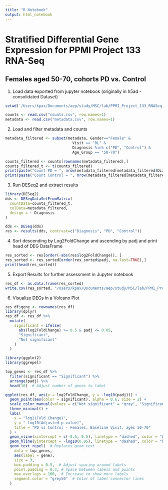 ```yaml
---
title: "R Notebook"
output: html_notebook
---
```


# Stratified Differential Gene Expression for PPMI Project 133 RNA-Seq

## Females aged 50-70, cohorts PD vs. Control

1.  Load data exported from jupyter notebook (originally in h5ad - consolidated Dataset)

```r
setwd('/Users/kpax/Documents/aep/study/MSC/lab/PPMI_Project_133_RNASeq')

counts <- read.csv("counts.csv", row.names=1)
metadata <- read.csv("metadata.csv", row.names=1)
```

2.  Load and filter metadata and counts

```r
metadata_filtered <- subset(metadata, Gender=="Female" & 
                              Visit == "BL" &
                              Diagnosis %in% c("PD", "Control") & 
                              Age_Group == "50-70")

counts_filtered <- counts[rownames(metadata_filtered),]
counts_filtered_t <- t(counts_filtered)
print(paste("Count PD = ", nrow(metadata_filtered[metadata_filtered$Diagnosis == "PD",])))
print(paste("Count Control = ", nrow(metadata_filtered[metadata_filtered$Diagnosis == "Control",])))
```

3.  Run DESeq2 and extract results

```r
library(DESeq2)
dds <- DESeqDataSetFromMatrix(
  countData=counts_filtered_t,
  colData=metadata_filtered,
  design = ~ Diagnosis
)

dds <- DESeq(dds)
res <- results(dds, contrast=c("Diagnosis", "PD", "Control"))
```

4.  Sort descending by Log2FoldChange and ascending by padj and print head of DEG DataFrame

```r
res_sorted <- res[order(-abs(res$log2FoldChange)), ]
res_sorted <- res_sorted[order(res_sorted$padj, na.last=TRUE),]
print(head(res_sorted))
```

5.  Export Results for further assessment in Jupyter notebook

```r
res_df <- as.data.frame(res_sorted)
write.csv(res_sorted, "/Users/kpax/Documents/aep/study/MSC/lab/PPMI_Project_133_RNASeq/dge_stratified/ppmi-deg_females_50-70_BL_PD-vs-Ctrl.csv")
```

6.  Visualize DEGs in a Volcano Plot

```r
res_df$gene <- rownames(res_df)
library(dplyr)
res_df <- res_df %>%
  mutate(
    significant = ifelse(
      abs(log2FoldChange) >= 0.5 & padj <= 0.05,
      "Significant",
      "Not significant"
    )
  )

library(ggplot2)
library(ggrepel)

top_genes <- res_df %>%
  filter(significant == "Significant") %>%
  arrange(padj) %>%
  head(10)  # Adjust number of genes to label

ggplot(res_df, aes(x = log2FoldChange, y = -log10(padj))) +
  geom_point(aes(color = significant), alpha = 0.6, size = 2) +
  scale_color_manual(values = c("Not significant" = "gray", "Significant" = "red")) +
  theme_minimal() +
  labs(
    x = "log2(Fold Change)",
    y = "-log10(Adjusted p-value)",
    title = "PD vs Control - Females, Baseline Visit, ages 50-70"
  ) +
  geom_vline(xintercept = c(-0.5, 0.5), linetype = "dashed", color = "blue") +
  geom_hline(yintercept = -log10(0.05), linetype = "dashed", color = "blue") +
  geom_text_repel(  # Replaces geom_text
    data = top_genes,
    aes(label = gene),
    size = 3,
    box.padding = 0.5,  # Adjust spacing around labels
    point.padding = 0.3, # Space between labels and points
    max.overlaps = 100,  # Increase to show more labels
    segment.color = "grey50"  # Color of label connector lines
  )

```